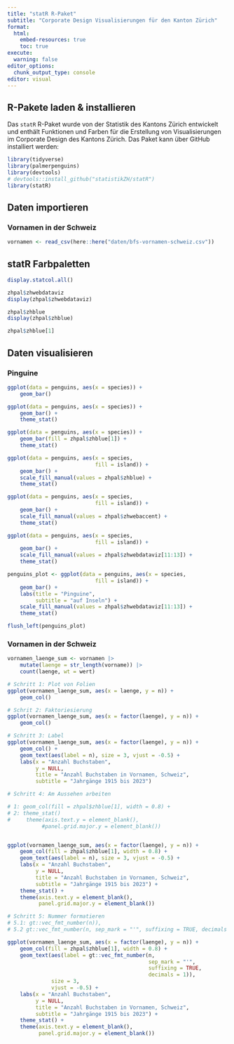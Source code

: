 ```yaml
---
title: "statR R-Paket"
subtitle: "Corporate Design Visualisierungen für den Kanton Zürich"
format:
  html:
    embed-resources: true
    toc: true
execute:
  warning: false
editor_options: 
  chunk_output_type: console
editor: visual
---
```


## R-Pakete laden & installieren

Das `statR` R-Paket wurde von der Statistik des Kantons Zürich entwickelt und enthält Funktionen und Farben für die Erstellung von Visualisierungen im Corporate Design des Kantons Zürich. Das Paket kann über GitHub installiert werden:

```r
library(tidyverse)
library(palmerpenguins)
library(devtools)
# devtools::install_github("statistikZH/statR")
library(statR)
```

## Daten importieren

### Vornamen in der Schweiz

```r
vornamen <- read_csv(here::here("daten/bfs-vornamen-schweiz.csv"))
```

## statR Farbpaletten

```r
display.statcol.all()

zhpal$zhwebdataviz
display(zhpal$zhwebdataviz)

zhpal$zhblue
display(zhpal$zhblue)

zhpal$zhblue[1]
```

## Daten visualisieren

### Pinguine

```r
ggplot(data = penguins, aes(x = species)) +
    geom_bar() 

ggplot(data = penguins, aes(x = species)) +
    geom_bar() +
    theme_stat()

ggplot(data = penguins, aes(x = species)) +
    geom_bar(fill = zhpal$zhblue[1]) +
    theme_stat()

ggplot(data = penguins, aes(x = species,
                            fill = island)) +
    geom_bar() +
    scale_fill_manual(values = zhpal$zhblue) + 
    theme_stat()

ggplot(data = penguins, aes(x = species,
                            fill = island)) +
    geom_bar() +
    scale_fill_manual(values = zhpal$zhwebaccent) + 
    theme_stat()

ggplot(data = penguins, aes(x = species,
                            fill = island)) +
    geom_bar() +
    scale_fill_manual(values = zhpal$zhwebdataviz[11:13]) + 
    theme_stat()

penguins_plot <- ggplot(data = penguins, aes(x = species,
                            fill = island)) +
    geom_bar() +
    labs(title = "Pinguine",
         subtitle = "auf Inseln") +
    scale_fill_manual(values = zhpal$zhwebdataviz[11:13]) + 
    theme_stat()

flush_left(penguins_plot)
```

### Vornamen in der Schweiz

```r
vornamen_laenge_sum <- vornamen |>
    mutate(laenge = str_length(vorname)) |> 
    count(laenge, wt = wert)

# Schritt 1: Plot von Folien
ggplot(vornamen_laenge_sum, aes(x = laenge, y = n)) +
    geom_col()

# Schrit 2: Faktoriesierung
ggplot(vornamen_laenge_sum, aes(x = factor(laenge), y = n)) +
    geom_col() 

# Schritt 3: Label
ggplot(vornamen_laenge_sum, aes(x = factor(laenge), y = n)) +
    geom_col() +
    geom_text(aes(label = n), size = 3, vjust = -0.5) +
    labs(x = "Anzahl Buchstaben",
         y = NULL,
         title = "Anzahl Buchstaben in Vornamen, Schweiz",
         subtitle = "Jahrgänge 1915 bis 2023") 

# Schritt 4: Am Aussehen arbeiten

# 1: geom_col(fill = zhpal$zhblue[1], width = 0.8) +
# 2: theme_stat()
#     theme(axis.text.y = element_blank(),
           #panel.grid.major.y = element_blank())


ggplot(vornamen_laenge_sum, aes(x = factor(laenge), y = n)) +
    geom_col(fill = zhpal$zhblue[1], width = 0.8) +
    geom_text(aes(label = n), size = 3, vjust = -0.5) +
    labs(x = "Anzahl Buchstaben",
         y = NULL,
         title = "Anzahl Buchstaben in Vornamen, Schweiz",
         subtitle = "Jahrgänge 1915 bis 2023") +
    theme_stat() +
    theme(axis.text.y = element_blank(),
          panel.grid.major.y = element_blank())

# Schritt 5: Nummer formatieren
# 5.1: gt::vec_fmt_number(n)),
# 5.2 gt::vec_fmt_number(n, sep_mark = "'", suffixing = TRUE, decimals = 1))

ggplot(vornamen_laenge_sum, aes(x = factor(laenge), y = n)) +
    geom_col(fill = zhpal$zhblue[1], width = 0.8) +
    geom_text(aes(label = gt::vec_fmt_number(n,
                                             sep_mark = "'",
                                             suffixing = TRUE,
                                             decimals = 1)),
              size = 3, 
              vjust = -0.5) +
    labs(x = "Anzahl Buchstaben",
         y = NULL,
         title = "Anzahl Buchstaben in Vornamen, Schweiz",
         subtitle = "Jahrgänge 1915 bis 2023") +
    theme_stat() +
    theme(axis.text.y = element_blank(),
          panel.grid.major.y = element_blank())

```
